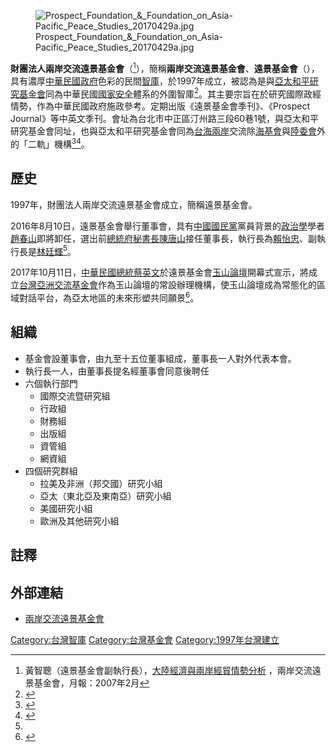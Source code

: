 
{{Infobox Non-profit
| Non-profit_name = 財團法人兩岸交流遠景基金會<br><small>Cross-Strait Interflow Prospect Foundation</small>
| Non-profit_logo=
| Non-profit_type = [[財團法人|財團法人]]
|founded_date=2001年12月30日
|key_people=[[陳唐山|陳唐山]]（董事長）<br />李明峻（董事）<br/>柯承亨（董事）<br/>郝培芝（董事）<br/>[[陳婉宜|陳婉宜]]（董事）<br/>陳牧民（董事）<br/>翁明賢（董事）<br/>楊昊（董事）<br/>蔡明耀（董事）<br/>蔡明彥（董事）<br/>劉世忠（董事）<br/>張淑玲（董事）<br/>
|num_volunteers=
|num_members=
|slogan=
|homepage= {{url|https://www.pf.org.tw}}
}}
[[File:Prospect_Foundation_&_Foundation_on_Asia-Pacific_Peace_Studies_20170429a.jpg|thumb]]

'''財團法人兩岸交流遠景基金會'''（{{lang-en|Cross-Strait Interflow Prospect Foundation}}<ref>黃智聰（遠景基金會副執行長），[http://www3.nccu.edu.tw/~jthuang/200702.pdf 大陸經濟與兩岸經貿情勢分析] {{Wayback|url=http://www3.nccu.edu.tw/~jthuang/200702.pdf |date=20190926070927 }}，兩岸交流遠景基金會，月報：2007年2月</ref>），簡稱'''兩岸交流遠景基金會'''、'''遠景基金會'''（{{lang-en|The Prospect Foundation}}），具有濃厚[[中華民國政府|中華民國政府]]色彩的民間[[智庫|智庫]]，於1997年成立，被認為是與[[亞太和平研究基金會|亞太和平研究基金會]]同為中華民國[[國家安全|國家安全]]體系的外圍智庫<ref name="自由時報">{{cite news|author1=鍾麗華|title=亞太、遠景基金會董座 許信良、陳唐山出任|url=http://news.ltn.com.tw/news/politics/breakingnews/1791059|accessdate=2016-08-10|agency=[[自由時報電子報|自由時報電子報]]|date=2016-08-10|archive-date=2016-08-10|archive-url=https://web.archive.org/web/20160810102119/http://news.ltn.com.tw/news/politics/breakingnews/1791059|dead-url=no}}</ref>。其主要宗旨在於研究國際政經情勢，作為中華民國政府施政參考。定期出版《遠景基金會季刊》、《Prospect Journal》等中英文季刊。會址為台北市中正區汀州路三段60巷1號，與亞太和平研究基金會同址，也與亞太和平研究基金會同為[[台海兩岸|台海兩岸]]交流除[[海基會|海基會]]與[[陸委會|陸委會]]外的「二軌」機構<ref>{{cite web|title=智库外交|url=http://wiki.mbalib.com/zh-tw/%E6%99%BA%E5%BA%93%E5%A4%96%E4%BA%A4|agency=[[MBA百科|MBA百科]]|date=2018-08-31|accessdate=2018-08-31|archive-date=2017-02-04|archive-url=https://web.archive.org/web/20170204032127/http://wiki.mbalib.com/zh-tw/%E6%99%BA%E5%BA%93%E5%A4%96%E4%BA%A4|dead-url=no}}</ref><ref>{{cite news|author1=仇佩芬|title=神祕遠景基金會 肩負二軌溝通、情資分析重任|url=http://www.storm.mg/article/124540|accessdate=2018-08-31|agency=[[風傳媒|風傳媒]]|date=2016-05-31|archive-date=2018-08-31|archive-url=https://web.archive.org/web/20180831141644/http://www.storm.mg/article/124540|dead-url=no}}</ref>。

==歷史==
1997年，財團法人兩岸交流遠景基金會成立，簡稱遠景基金會。

2016年8月10日，遠景基金會舉行董事會，具有[[中國國民黨|中國國民黨]]黨員背景的[[政治學|政治學]]學者[[趙春山|趙春山]]即將卸任，選出前[[總統府秘書長|總統府秘書長]][[陳唐山|陳唐山]]接任董事長，執行長為[[賴怡忠|賴怡忠]]、副執行長是[[林廷輝|林廷輝]]<ref name="自由時報"/>。

2017年10月11日，[[中華民國總統|中華民國總統]][[蔡英文|蔡英文]]於遠景基金會[[玉山論壇|玉山論壇]]開幕式宣示，將成立[[台灣亞洲交流基金會|台灣亞洲交流基金會]]作為玉山論壇的常設辦理機構，使玉山論壇成為常態化的區域對話平台，為亞太地區的未來形塑共同願景<ref>{{cite news|url=https://udn.com/news/story/6656/2751856|title=玉山論壇／總統：新南向是包容性政策|author=林敬殷|publisher=[[聯合報|聯合報]]|date=2017-10-12|quote=蔡英文總統……昨天出席遠景基金會主辦的「玉山論壇」開幕式，她致詞宣示，將成立「台灣亞洲交流基金會」作為玉山論壇的常設辦理機構，使玉山論壇成為常態化的區域對話平台，為亞太地區的未來形塑共同願景。|accessdate=2020-05-31|archive-date=2020-06-27|archive-url=https://web.archive.org/web/20200627183946/https://udn.com/news/story/6656/2751856|dead-url=no}}</ref>。

==組織==
*基金會設董事會，由九至十五位董事組成，董事長一人對外代表本會。
*執行長一人，由董事長提名經董事會同意後聘任
*六個執行部門
**國際交流暨研究組
**行政組
**財務組
**出版組
**資管組
**網資組
*四個研究群組
**拉美及非洲（邦交國）研究小組
**亞太（東北亞及東南亞）研究小組
**美國研究小組
**歐洲及其他研究小組

==註釋==
{{reflist}}

==外部連結==
* [http://www.pf.org.tw 兩岸交流遠景基金會]{{Wayback|url=http://www.pf.org.tw/ |date=20180811085622 }}

[[Category:台灣智庫|Category:台灣智庫]]
[[Category:台灣基金會|Category:台灣基金會]]
[[Category:1997年台灣建立|Category:1997年台灣建立]]